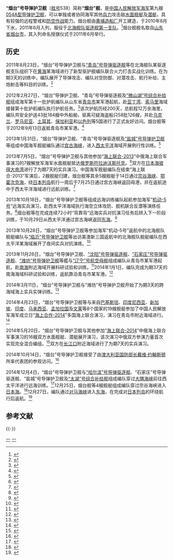 {{军舰模板
|名称= 烟台舰  [[File:Naval_Ensign_of_the_People's_Republic_of_China.svg|30px]]
|图片= [[file:CNS_Yantai_(FFG-538)_2.jpg|300px]]
|照片说明=正在穿越宫古海峡的“烟台”号导弹护卫舰<ref>{{cite web|title=中国海軍艦艇の動向について|publisher=統合幕僚監部|url=http://www.mod.go.jp/js/Press/press2013/press_pdf/p20130725.pdf|date=2013-07-25|language=ja|accessdate=2014-10-19|archive-date=2017-03-23|archive-url=https://web.archive.org/web/20170323005902/http://www.mod.go.jp/js/Press/press2013/press_pdf/p20130725.pdf|dead-url=no}}</ref>
|舰名来源= [[山东省|山东省]][[烟台市|烟台市]]
|拥有国= {{PRC}}
|制造= [[黄埔造船厂|黄埔造船厂]]
|动工= 
|型号= [[054A型导弹护卫舰|054A型导弹护卫舰]]
|下水= 2010年8月
|服役= 2011年6月
|状态= 在役
|荣誉= 
|正常= 3600吨
|满载= 4000吨
|全长= 134米
|全宽= 16米
|吃水= 5米
|动力方式= {{link-en|柴-柴联合|Combined diesel and diesel}}（CODAD）
|发动机= [[16PA6V-280STC柴油机|16PA6V-280STC]][[柴油机|柴油机]]×4
|极速= 不低于27节
|续航= 4000海里（18节）
|成员= 170人
|舰载机= [[卡-28|卡-28]]×1或[[直-9#直-9C|直-9C]]×1
|搜索系统=H/SJD-9型舰壳主/被动声纳<br>H/LJQ-366型超视距对海搜索雷达<br>H/LJP-349A型火控雷达<br>H/LJQ-382型三坐标对空搜索雷达<br>H/LJQ-364型对海/低空搜索雷达<br>H/SJG-206型被动拖曳线列阵声纳
|武器系统= 4联装[[鹰击-83J|YJ-83J]][[反舰导弹|反舰导弹]]×2<br>8单元H/AKJ-16型[[垂直发射系统|垂直发射系统]]×4<br>[[H/PJ-26型单管76毫米隐身舰炮|H/PJ-26型单管76毫米隐身舰炮]]<br>[[H/PJ-12型7管30毫米舰炮|H/PJ-12型7管30毫米舰炮]]×2<br>003A型6管火箭深弹发射装置×2<br>3联装7424型324mm鱼雷发射器×2
|电战系统= H/RJZ-726型电子对抗系统<br>18联装H/RJZ-726-4型干扰发射装置×2
|其它=
}}

'''“烟台”号导弹护卫舰'''（[[舷号|舷号]]538）简称'''“烟台”舰'''，是[[中国人民解放军海军|中国人民解放军海军]]第九艘[[054A型导弹护卫舰|054A型导弹护卫舰]]，可以单独或者协同海军其他[[兵力|兵力]]攻击敌[[水面舰艇|水面舰艇]]及[[潜艇|潜艇]]，具有较强的远程警戒和[[防空作战|防空作战]]能力。烟台舰由[[黄埔造船厂|黄埔造船厂]]开工建造，于2010年8月下水，2011年6月入列，服役于[[北海舰队|北海舰队]][[驱逐舰第一支队|驱逐舰第一支队]]。<ref>{{cite web |url=http://www.81.cn/syjdt/2014-05/01/content_5887493_4.htm |title=回顾"海上联合-2013”中俄联演双方最强编队 |publisher=中国军网 |date=2014-05-01 |accessdate=2014-10-19 |archive-date=2014-10-19 |archive-url=https://web.archive.org/web/20141019123359/http://www.81.cn/syjdt/2014-05/01/content_5887493_4.htm |dead-url=no }}</ref>烟台舰舰名取自[[山东省|山东省]][[烟台市|烟台市]]，其入列命名授旗仪式于2011年6月举行。

== 历史 ==
2011年8月23日，“烟台”号导弹护卫舰与[[青岛号导弹驱逐舰|“青岛”号导弹驱逐舰]]等在北海舰队某驱逐舰支队组织下在[[黄海|黄海]]某海域进行了新型驱护舰编队联合火力打击实战化训练。在为期3天的训练中，编队展开了导弹攻击、编队对空防御、对潜攻击、航行补给、主炮射击等科目的训练。<ref>{{cite web |url=http://222.192.60.33/Template/classic/Journal_View.aspx?titleId=jssj20110806 |title=新型战舰练协同 黄海前哨砺精兵 |publisher=军事世界画刊 |date=2011-08-25 }}{{dead link|date=2018年3月 |bot=InternetArchiveBot |fix-attempted=yes }}</ref>

2012年2月27日，“烟台”导弹护卫舰、“青岛”号导弹驱逐舰及[[微山湖号综合补给舰|“微山湖”号综合补给舰]]组成海军第十一批护航编队从山东省[[青岛市|青岛市]]某军港起航，赴[[亚丁湾|亚丁湾]]、[[索马里|索马里]]海域接替第十批护航编队执行护航任务。<ref>{{cite web|url=http://news.xinhuanet.com/politics/2012-02/28/c_111580704.htm |title=中国海军第十一批护航编队起航赴亚丁湾 |publisher=新华网 |date=2012-02-28 }}</ref>该次护航历经200天，总航程12万余海里，编队共安全护送43批184艘中外船舶，驱离可疑海盗船只58批126艘，并赴[[乌克兰|乌克兰]]、[[罗马尼亚|罗马尼亚]]、[[土耳其|土耳其]]、[[保加利亚|保加利亚]]和[[以色列|以色列]]等5国进行了正式友好访问。烟台舰等于2012年9月13日返抵青岛市某军港。<ref>{{cite web |url=http://www.qingdaonews.com/content/2012-09/14/content_9412366.htm |title=海军第十一批护航编队返回青岛 |publisher=青岛日报 |date=2012-09-14 |access-date=2014-10-19 |archive-date=2019-08-27 |archive-url=https://web.archive.org/web/20190827205922/http://www.qingdaonews.com/content/2012-09/14/content_9412366.htm |dead-url=no }}</ref>

2013年1月31日，“烟台”导弹护卫舰、“青岛”号导弹驱逐舰及[[盐城号导弹护卫舰|“盐城”号导弹护卫舰]]等组成中国海军舰艇编队通过[[宫古海峡|宫古海峡]]，进入[[西太平洋|西太平洋]]海域开展例行性训练。<ref>{{cite web |url=http://news.xinhuanet.com/mil/2013-01/31/c_124305491.htm |title=中国海军舰艇编队通过宫古海峡进入西太平洋海域 |publisher=新华网 |date=2013-01-31 |access-date=2014-10-19 |archive-date=2013-02-03 |archive-url=https://web.archive.org/web/20130203033846/http://news.xinhuanet.com/mil/2013-01/31/c_124305491.htm |dead-url=no }}</ref>

2013年7月5日，“烟台”号导弹护卫舰与其他参加“[[海上联合-2013|海上联合-2013]]”中俄海上联合军事演习的7艘解放军海军水面舰艇抵达[[俄罗斯|俄罗斯]][[符拉迪沃斯托克|符拉迪沃斯托克]]。<ref>{{cite web|url= http://www.mod.gov.cn/affair/2013-07/05/content_4458645.htm|title= 中方参演舰艇抵达符拉迪沃斯托克|publisher= 中华人民共和国国防部|date= 2013-07-05|access-date= 2014-10-19|archive-date= 2018-10-07|archive-url= https://web.archive.org/web/20181007011904/http://www.mod.gov.cn/affair/2013-07/05/content_4458645.htm|dead-url= no}}</ref>双方在[[日本海|日本海]][[彼得大帝湾|彼得大帝湾]]进行了为期7天的实兵演习。中国海军舰艇编队在结束“海上联合-2013”军演后，2艘舰艇归建，烟台舰等其余5艘舰艇于14日通过[[宗谷海峡|宗谷海峡]]、[[鄂霍次克海|鄂霍次克海]]，绕[[日本列岛|日本列岛]]航行一周后于7月25日通过宫古海峡返回母港，并在返航途中于西太平洋海域进行远航训练。<ref>{{cite web|url= http://news.xinhuanet.com/mil/2013-07/15/c_125012069.htm|title=中国海军重大演习后首次不经休整直接赴西太平洋 |publisher=新华网 | date=2013-07-15 }}</ref>

2013年10月18日，“烟台”号导弹护卫舰等组成远海训练编队起航参加海军“[[机动-5号|机动-5号]]”远海实兵演习，赴西太平洋海域执行海空立体攻防、舰机联合反潜等演练任务。<ref>{{cite web |url=http://news.xinhuanet.com/mil/2013-10/29/c_117923367.htm |title=燃烧的海洋——海军“机动-5号”实兵对抗全景扫描 |publisher=新华网 |date=2013-10-29 |access-date=2014-10-19 |archive-date=2013-11-03 |archive-url=https://web.archive.org/web/20131103183554/http://news.xinhuanet.com/mil/2013-10/29/c_117923367.htm |dead-url=no }}</ref>烟台舰等在完成连续72小时“背靠背”远海实兵对抗演习任务后转入下一阶段训练，于10月29日从西太平洋通过宫古海峡返回[[东海|东海]]。<ref>{{cite web|url=http://www.chinanews.com/shipin/2013/10-30/news318512.shtml|title=北海舰队远海训练编队返航|publisher=中新网|date=2013-10-30|access-date=2014-10-19|archive-date=2019-08-24|archive-url=https://web.archive.org/web/20190824143850/http://www.chinanews.com/shipin/2013/10-30/news318512.shtml|dead-url=no}}</ref>

2013年10月28日，“烟台”号导弹护卫舰等参加海军“机动-5号”返航中的北海舰队舰艇编队与[[临沂号导弹护卫舰|“临沂”号导弹护卫舰]]等出访美澳新三国返航中的北海舰队舰艇编队在西太平洋某海域展开了夜间实兵对抗演练。<ref>{{cite web|url= http://news.xinhuanet.com/mil/2013-10/30/c_125620771.htm|title=北海舰队两大编队在西太演练导弹攻防 |publisher=新华网 | date=2013-10-30 }}</ref>

2013年11月26日，“烟台”号导弹护卫舰、[[沈阳号导弹驱逐舰|“沈阳”号导弹驱逐舰]]、[[石家庄号导弹驱逐舰|“石家庄”号导弹驱逐舰]]、[[潍坊号导弹护卫舰|“潍坊”号导弹护卫舰]]等艦与[[辽宁号航空母舰|“辽宁”号航空母舰]]组成编队从青岛市某军港起航，赴[[南海|南海]]附近海域开展科研试验和训练。<ref>{{cite web|url= http://news.xinhuanet.com/politics/2013-11/27/c_125766685.htm |title=4舰伴辽宁舰赴南海开展科研试验和训练 |publisher=新华网| date=2013-11-27 }}</ref>2014年1月1日，编队完成为期37天的南海海域科研试验和训练，返航靠泊青岛市某军港。<ref>{{cite web |url= http://www.chinanews.com/mil/2014/01-01/5686193.shtml |title= 辽宁舰顺利完成南海海域试验训练任务返航 |publisher= 中新网 |date= 2014-01-01 |access-date= 2014-10-19 |archive-date= 2020-08-11 |archive-url= https://web.archive.org/web/20200811235332/http://www.chinanews.com/mil/2014/01-01/5686193.shtml |dead-url= no }}</ref>

2014年3月11日，“烟台”号导弹护卫舰与“潍坊”号导弹护卫舰开始了为期3天的跨海域海上实兵实弹训练。<ref>{{cite web |url=http://news.xinhuanet.com/photo/2014-03/12/c_126253126.htm |title=北海舰队两艘054A护卫舰海上展开实弹演练 |publisher=新华网 |date=2014-03-12 |access-date=2014-11-25 |archive-date=2014-07-27 |archive-url=https://web.archive.org/web/20140727055234/http://news.xinhuanet.com/photo/2014-03/12/c_126253126.htm |dead-url=no }}</ref>

2014年4月23日，“烟台”号导弹护卫舰等与来自[[巴基斯坦|巴基斯坦]]、[[印度尼西亚|印度尼西亚]]、[[新加坡|新加坡]]、[[印度|印度]]、[[马来西亚|马来西亚]]、[[孟加拉国|孟加拉国]]及[[文莱|文莱]]等8个国家的19艘舰艇参加了中国人民解放军海军成立日“[[海上合作-2014|海上合作-2014]]”多国海上联合演习，演习在青岛市附近海域进行。<ref>{{cite web|url= http://news.xinhuanet.com/mil/2014-04/23/c_1110371755.htm|title=海上合作—2014多国海上联合演习在青岛举行 |publisher=新华网 | date=2014-04-23 }}</ref>

2014年5月20日，“烟台”号导弹护卫舰与其他参加“[[海上联合-2014|海上联合-2014]]”中俄海上联合军事演习的16艘双方水面舰艇、潜艇展开演习，该次演习中俄双方参演力量首次实现完全混合编组。<ref>{{cite web|url= http://news.xinhuanet.com/world/2014-05/20/c_1110779462.htm|title=中俄“海上联合—2014”军事演习正式开始 |publisher=新华网 | date=2014-05-20 }}</ref>双方在[[长江口|长江口]]附近海域进行了为期7天的实兵演习。

2014年10月14日，“烟台”号导弹护卫舰接受了由[[澳大利亚国防部长|澳大利亚国防部长]][[戴维·约翰斯顿|戴维·约翰斯顿]]所率代表团的参观访问。<ref>{{cite web|url= http://news.xinhuanet.com/yzyd/mil/20141015/c_1112835616.htm|title=澳大利亚国防部长访问北海舰队 参观烟台舰 |publisher=新华网 | date=2014-10-15 }}</ref>

2014年12月4日，“烟台”号导弹护卫舰与[[哈尔滨号导弹驱逐舰|“哈尔滨”号导弹驱逐舰]]、“石家庄”号导弹驱逐舰、“盐城”号导弹护卫舰及[[太湖号综合补给舰|“太湖”号综合补给舰]]组成编队穿过[[大隅海峽|大隅海峡]]前往西太平洋进行远海训练。<ref>{{cite web |url=http://gb.cri.cn/42071/2014/12/05/6991s4792431.htm |title=中国军舰穿越大隅海峡 日本巡逻机全程跟踪 |publisher=国际在线 |date=2014-12-05 |access-date=2014-12-27 |archive-date=2015-04-23 |archive-url=https://web.archive.org/web/20150423183202/http://gb.cri.cn/42071/2014/12/05/6991s4792431.htm |dead-url=no }}</ref>12月25日，烟台舰等4艘舰艇组成编队穿过宗谷海峡进入[[日本海|日本海]]。<ref>{{cite web |url=http://www.chinanews.com/mil/2014/12-26/6913371.shtml |title=日称中国4军舰穿宫古海峡向西航行 日加强警戒 |publisher=中新网 |date=2014-12-26 |access-date=2015-01-06 |archive-date=2018-10-06 |archive-url=https://web.archive.org/web/20181006012212/http://www.chinanews.com/mil/2014/12-26/6913371.shtml |dead-url=no }}</ref>12月27日，编队通过[[對馬海峽|对马海峡]]进入[[东海|东海]]，在完成对[[日本列岛|日本列岛]]的环绕航行后返航。<ref>{{cite web |url=http://world.people.com.cn/n/2014/1229/c157278-26293079.html |title=中国舰队经对马海峡返航 几乎绕行日本1周 |publisher=人民网 |date=2014-12-29 |access-date=2014-12-31 |archive-date=2018-10-01 |archive-url=https://web.archive.org/web/20181001121700/http://world.people.com.cn/n/2014/1229/c157278-26293079.html |dead-url=no }}</ref>

== 参考文献 ==
{{Reflist|2}}

{{-}}
{{驱逐舰第一支队}}
{{054A型导弹护卫舰}}

[[Category:054A型导弹护卫舰|一]]
[[Category:2010年下水|一]]